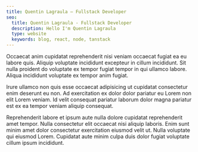 ```yaml
---
title: Quentin Lagraula — Fullstack Developer
seo:
  title: Quentin Lagraula - Fullstack Developer
  description: Hello I'm Quentin Lagraula
  type: website
  keywords: blog, react, node, tanstack
---
```


Occaecat anim cupidatat reprehenderit nisi veniam occaecat fugiat ea eu labore quis. Aliquip voluptate incididunt excepteur in cillum incididunt. Sit nulla proident do voluptate ex tempor fugiat tempor in qui ullamco labore. Aliqua incididunt voluptate ex tempor anim fugiat.

Irure ullamco non quis esse occaecat adipisicing ut cupidatat consectetur enim deserunt eu non. Ad exercitation ex dolor dolor pariatur eu Lorem non elit Lorem veniam. Id velit consequat pariatur laborum dolor magna pariatur est ex ea tempor veniam aliquip consequat.

Reprehenderit labore et ipsum aute nulla dolore cupidatat reprehenderit amet tempor. Nulla consectetur elit occaecat nisi aliquip laboris. Enim sunt minim amet dolor consectetur exercitation eiusmod velit ut. Nulla voluptate qui eiusmod Lorem. Cupidatat aute minim culpa duis dolor fugiat voluptate cillum ipsum incididunt.
